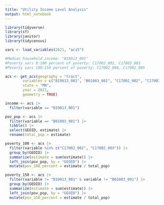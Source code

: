 ```yaml
---
title: "Utility Income Level Analysis"
output: html_notebook
---
```


```r

library(tidyverse)
library(sf)
library(janitor)
library(tidycensus)

vars <- load_variables(2021, "acs5")

#Median household income: "B19013_001"
#Poverty vars 0:100 percent of poverty: C17002_002, C17002_003
#Poverty vars 100:150 percent of poverty: C17002_004, C17002_005

acs <- get_acs(geography = "tract", 
        variables = c("B19013_001", "B01003_001", "C17002_002", "C17002_003", "C17002_004", "C17002_005"), 
        state = "MN", 
        year = 2021, 
        geometry = TRUE)

income <- acs |> 
  filter(variable == "B19013_001")

pov_pop <- acs |> 
  filter(variable == "B01003_001") |> 
  tibble() |> 
  select(GEOID, estimate) |> 
  rename(total_pop = estimate)

poverty_100 <- acs |> 
  filter(variable %in% c("C17002_002", "C17002_003")) |> 
  group_by(GEOID) |> 
  summarize(estimate = sum(estimate)) |> 
  left_join(pov_pop, by = "GEOID") |> 
  mutate(pov_100_percent = estimate / total_pop)

poverty_150 <- acs |> 
  filter(variable != "B19013_001" & variable != "B01003_001") |> 
  group_by(GEOID) |> 
  summarize(estimate = sum(estimate)) |> 
  left_join(pov_pop, by = "GEOID") |> 
  mutate(pov_150_percent = estimate / total_pop)


```

